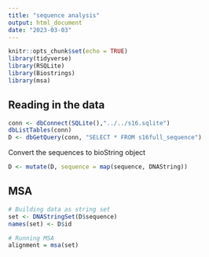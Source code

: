 ```yaml
---
title: "sequence analysis"
output: html_document
date: "2023-03-03"
---
```


```r
knitr::opts_chunk$set(echo = TRUE)
library(tidyverse)
library(RSQLite)
library(Biostrings)
library(msa)
```

## Reading in the data
```r
conn <- dbConnect(SQLite(),"../../s16.sqlite")
dbListTables(conn)
D <- dbGetQuery(conn, "SELECT * FROM s16full_sequence")
```
Convert the sequences to bioString object
```r

D <- mutate(D, sequence = map(sequence, DNAString))

```

## MSA

```r
# Building data as string set
set <- DNAStringSet(D$sequence)
names(set) <- D$id

```
```r
# Running MSA
alignment = msa(set)

```



